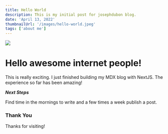 ```yaml
---
title: Hello World
description: This is my initial post for josephdubon blog.
date: 'April 13, 2022'
thumbnailUrl: '/images/hello-world.jpeg'
tags: ['about me']
---
```


<Image src='/images/hello-world.jpeg' width={400} height={400}/>

# Hello awesome internet people!

This is really exciting. I just finished building my MDX blog with NextJS.
The experience so far has been amazing!

***Next Steps***


Find time in the mornings to write and a few times a week publish a post.

### Thank You

Thanks for visiting!
